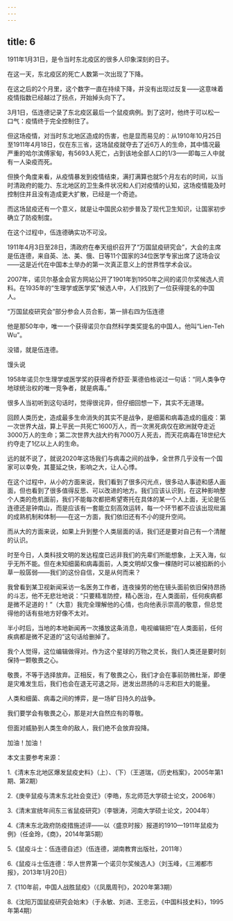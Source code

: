 ```yaml
---
---
---
```

title: 6
---



1911年1月31日，是令当时东北疫区的很多人印象深刻的日子。

在这一天，东北疫区的死亡人数第一次出现了下降。

在这之后的2个月里，这个数字一直在持续下降，并没有出现过反复——这意味着疫情指数已经越过了拐点，开始掉头向下了。

3月1日，伍连德记录了东北疫区最后一个鼠疫病例。到了这时，他终于可以松一口气：疫情终于完全控制住了。

但这场疫情，对当时东北地区造成的伤害，也是显而易见的：从1910年10月25日至1911年4月18日，仅在东三省，这场鼠疫就夺去了近6万人的生命，其中情况最严重的哈尔滨傅家甸，有5693人死亡，占到该地全部人口的1/3——即每三人中就有一人染疫而死。

但换个角度来看，从疫情暴发到疫情结束，满打满算也就5个月左右的时间，以当时清政府的能力、东北地区的卫生条件状况和人们对疫情的认知，这场疫情能及时控制住并且没有造成更大扩散，已经是一个奇迹。

而这场鼠疫还有一个意义，就是让中国民众初步普及了现代卫生知识，让国家初步确立了防疫制度。

在这个过程中，伍连德确实功不可没。

1911年4月3日至28日，清政府在奉天组织召开了“万国鼠疫研究会”，大会的主席是伍连德，来自英、法、美、俄、日等11个国家的34位医学专家出席了这场会议——这是近代在中国本土举办的第一次真正意义上的世界性学术会议。

2007年，诺贝尔基金会官方网站公开了1901年到1950年之间的诺贝尔奖候选人资料。在1935年的“生理学或医学奖”候选人中，人们找到了一位获得提名的中国人。

“万国鼠疫研究会”部分参会人员合影，第一排右四为伍连德



他是那50年中，唯一一个获得诺贝尔自然科学类奖提名的中国人。他叫“Lien-Teh Wu”。

没错，就是伍连德。

馒头说

1958年诺贝尔生理学或医学奖的获得者乔舒亚·莱德伯格说过一句话：“同人类争夺地球统治权的唯一竞争者，就是病毒。”

很多人当初听到这句话时，觉得很诧异，但仔细回想一下，其实不无道理。

回顾人类历史，造成最多生命消失的其实不是战争，是细菌和病毒造成的瘟疫：第一次世界大战，算上平民一共死亡1600万人，而一次黑死病仅在欧洲就夺走近3000万人的生命；第二次世界大战大约有7000万人死去，而天花病毒在18世纪大约夺走了1亿以上人的生命。

远的就不说了，就说2020年这场我们与病毒之间的战争，全世界几乎没有一个国家可以幸免，其蔓延之快，影响之大，让人心悸。

在这个过程中，从小的方面来说，我们看到了很多闪光点，很多动人事迹和感人画面，但也看到了很多值得反思、可以改进的地方。我们应该认识到，在这种影响整个人类的危机面前，我们不能每次都把希望寄托在具体的某一个人上面，无论是伍连德还是钟南山，而是应该有一套能立刻高效运转，每一个环节都不应该出现纰漏的成熟机制和体制——在这一方面，我们依旧还有不小的提升空间。

而从大的方面来说，如果上升到整个人类层面的话，我们还是要对自己有一个清醒的认识。

时至今日，人类科技文明的发达程度已远非我们的先辈们所能想象，上天入海，似乎无所不能。但在未知细菌和病毒面前，人类文明却又像一棵随时可以被掐断的小草一般孱弱——我们的这份自信，又是从何而来？

我曾看到某卫视新闻采访一名医务工作者，连夜操劳的他在镜头面前依旧保持昂扬的斗志，他不无悲壮地说：“只要精准防控，精心医治，在人类面前，任何疾病都是微不足道的！”（大意）我完全理解他的心情，也向他表示崇高的敬意，但总觉得他的话有些地方好像不太对。

半小时后，当地的本地新闻再一次播放这条消息，电视编辑把“在人类面前，任何疾病都是微不足道的”这句话给删掉了。

我个人觉得，这位编辑做得对。作为这个星球的万物之灵长，我们人类还是要时刻保持一颗敬畏之心。

敬畏，不等于选择放弃。正相反，有了敬畏之心，我们才会在事前防微杜渐，即便是灾难发生后，我们也会在退无可退之际，迸发出昂扬的斗志和巨大的能量。

人类和细菌、病毒之间的博弈，是一场旷日持久的战争。

我们要学会有敬畏之心，那是对大自然应有的尊敬。

但面对威胁到人类生命的敌人，我们绝不会放弃投降。

加油！加油！

本文主要参考来源：

1.《清末东北地区爆发鼠疫史料》（上）、（下）（王道瑞，《历史档案》，2005年第1期、第2期）

2.《庚辛鼠疫与清末东北社会变迁》（李皓，东北师范大学硕士论文，2006年）

3.《清末宣统年间东三省鼠疫研究》（李银涛，河南大学硕士论文，2004年）

4.《清末东北政府防疫措施述评——以〈盛京时报〉报道的1910—1911年鼠疫为例》（任金玲，《商》，2014年第5期）

5.《鼠疫斗士：伍连德自述》（伍连德，湖南教育出版社，2011年）

6.《鼠疫斗士伍连德：华人世界第一个诺贝尔奖候选人》（刘玉峰，《三湘都市报》，2013年1月20日）

7.《110年前，中国人战胜鼠疫》（《凤凰周刊》，2020年第3期）

8.《沈阳万国鼠疫研究会始末》（于永敏、刘进、王忠云，《中国科技史料》，1995年第4期）